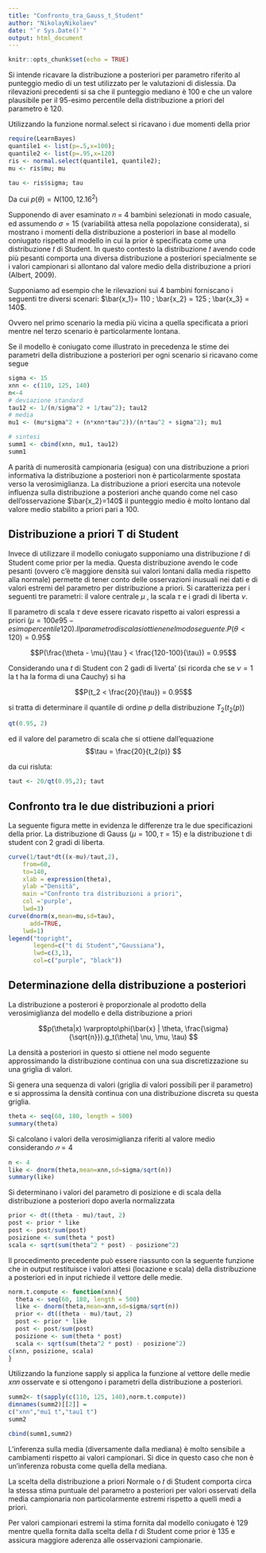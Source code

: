 ```yaml
---
title: "Confronto_tra_Gauss_t_Student"
author: "NikolayNikolaev"
date: "`r Sys.Date()`"
output: html_document
---
```


```r
knitr::opts_chunk$set(echo = TRUE)
```

Si intende ricavare la distribuzione a posteriori per parametro riferito al punteggio medio di
un test utilizzato per le valutazioni di dislessia. Da rilevazioni precedenti si sa che il punteggio
mediano è 100 e che un valore plausibile per il 95-esimo percentile della distribuzione a priori
del parametro è 120.

Utilizzando la funzione normal.select si ricavano i due momenti della prior

```r
require(LearnBayes)
quantile1 <- list(p=.5,x=100);
quantile2 <- list(p=.95,x=120)
ris <- normal.select(quantile1, quantile2);
mu <- ris$mu; mu

tau <- ris$sigma; tau
```

Da cui $p(\theta) = N(100, 12.16^2)$

Supponendo di aver esaminato 𝑛 = 4 bambini selezionati in modo casuale, ed assumendo $\sigma=15$
(variabilità attesa nella popolazione considerata), si mostrano i momenti della distribuzione
a posteriori in base al modello coniugato rispetto al modello in cui la prior è
specificata come una distribuzione 𝑡 di Student. In questo contesto la distribuzione 𝑡 avendo
code più pesanti comporta una diversa distribuzione a posteriori specialmente se i valori
campionari si allontano dal valore medio della distribuzione a priori (Albert, 2009).

Supponiamo ad esempio che le rilevazioni sui 4 bambini forniscano i seguenti tre diversi
scenari: $\bar{x_1}= 110 ; \bar{x_2} = 125 ; \bar{x_3} = 140$.

Ovvero nel primo scenario la media più vicina a quella specificata a priori mentre nel terzo
scenario è particolarmente lontana.

Se il modello è coniugato come illustrato in precedenza le stime dei parametri della distribuzione
a posteriori per ogni scenario si ricavano come segue
```r
sigma <- 15
xnn <- c(110, 125, 140)
n<-4
# deviazione standard
tau12 <- 1/(n/sigma^2 + 1/tau^2); tau12
# media
mu1 <- (mu*sigma^2 + (n*xnn*tau^2))/(n*tau^2 + sigma^2); mu1

# sintesi
summ1 <- cbind(xnn, mu1, tau12)
summ1
```

A parità di numerosità campionaria (esigua) con una distribuzione a priori informativa la
distribuzione a posteriori non è particolarmente spostata verso la verosimiglianza.
La distribuzione a priori esercita una notevole influenza sulla distribuzione a posteriori anche
quando come nel caso dell’osservazione $\bar{x_2}=140$ il punteggio medio è molto lontano dal
valore medio stabilito a priori pari a 100.

## Distribuzione a priori T di Student
Invece di utilizzare il modello coniugato supponiamo una distribuzione 𝑡 di Student come
prior per la media. Questa distribuzione avendo le code pesanti (ovvero c’è maggiore densità
sui valori lontani dalla media rispetto alla normale) permette di tener conto delle osservazioni
inusuali nei dati e di valori estremi del parametro per distribuzione a priori. Si caratterizza
per i seguenti tre parametri: il valore centrale $\mu$ , la scala $\tau$ e i gradi di liberta $\nu$.

Il parametro di scala $\tau$ deve essere ricavato rispetto ai valori espressi a priori ($\mu=100 e 95-esimo percentile 120).
Il parametro di scala si ottiene nel modo seguente.
$$P(\theta < 120) = 0.95$$

$$P(\frac{\theta - \mu}{\tau } < \frac{120-100}{\tau}) = 0.95$$

Considerando una $t$ di Student con 2 gadi di liverta' (si ricorda che se $\nu=1$ la t ha la forma di una Cauchy) si ha

$$P(t_2 < \frac{20}{\tau}) = 0.95$$

si tratta di determinare il quantile di ordine $p$ della distribuzione $T_2(t_2(p))$
```r
qt(0.95, 2)
```
ed il valore del parametro di scala che si ottiene dall’equazione
$$\tau = \frac{20}{t_2(p)} $$

da cui risluta:
```r
taut <- 20/qt(0.95,2); taut
```

## Confronto tra le due distribuzioni a priori
La seguente figura mette in evidenza le differenze tra le due specificazioni della prior. La
distribuzione di Gauss ($\mu=100, \tau=15)$ e la distribuzione t di student con 2 gradi di liberta.

```r
curve(1/taut*dt((x-mu)/taut,2),
    from=60,
    to=140,
    xlab = expression(theta),
    ylab ="Densità",
    main ="Confronto tra distribuzioni a priori",
    col ='purple',
    lwd=3)
curve(dnorm(x,mean=mu,sd=tau),
      add=TRUE,
    lwd=1)
legend("topright",
       legend=c("t di Student","Gaussiana"),
       lwd=c(3,1),
       col=c("purple", "black"))
```

## Determinazione della distribuzione a posteriori
La distribuzione a posterori è proporzionale al prodotto della verosimiglianza del modello e
della distribuzione a priori

$$p(\theta|x) \varpropto\phi(\bar{x} | \theta, \frac{\sigma}{\sqrt{n}}).g_t(\theta| \nu, \mu, \tau)  $$

La densità a posteriori in questo si ottiene nel modo seguente approssimando la distribuzione
continua con una sua discretizzazione su una griglia di valori.

Si genera una sequenza di valori (griglia di valori possibili per il parametro) e si approssima
la densità continua con una distribuzione discreta su questa griglia.
```r
theta <- seq(60, 180, length = 500)
summary(theta)
```

Si calcolano i valori della verosimiglianza riferiti al valore medio considerando $𝑛 = 4$

```r
n <- 4
like <- dnorm(theta,mean=xnn,sd=sigma/sqrt(n))
summary(like)
```

Si determinano i valori del parametro di posizione e di scala della distribuzione a posteriori
dopo averla normalizzata

```r
prior <- dt((theta - mu)/taut, 2)
post <- prior * like
post <- post/sum(post)
posizione <- sum(theta * post)
scala <- sqrt(sum(theta^2 * post) - posizione^2)
```
Il procedimento precedente può essere riassunto con la seguente funzione che in output
restituisce i valori attesi (locazione e scala) della distribuzione a posteriori ed in input richiede
il vettore delle medie.

```r
norm.t.compute <- function(xnn){
  theta <- seq(60, 180, length = 500)
  like <- dnorm(theta,mean=xnn,sd=sigma/sqrt(n))
  prior <- dt((theta - mu)/taut, 2)
  post <- prior * like
  post <- post/sum(post)
  posizione <- sum(theta * post)
  scala <- sqrt(sum(theta^2 * post) - posizione^2)
c(xnn, posizione, scala)
}
```

Utilizzando la funzione sapply si applica la funzione al vettore delle medie 𝑥𝑛𝑛 osservate e
si ottengono i parametri della distribuzione a posteriori.

```r
summ2<- t(sapply(c(110, 125, 140),norm.t.compute))
dimnames(summ2)[[2]] =
c("xnn","mu1 t","tau1 t")
summ2

cbind(summ1,summ2)
```
L’inferenza sulla media (diversamente dalla mediana) è molto sensibile a cambiamenti
rispetto ai valori campionari. Si dice in questo caso che non è un’inferenza robusta come
quella della mediana.

La scelta della distribuzione a priori Normale o 𝑡 di Student comporta circa la stessa stima
puntuale del parametro a posteriori per valori osservati della media campionaria non particolarmente
estremi rispetto a quelli medi a priori.

Per valori campionari estremi la stima fornita dal modello coniugato è 129 mentre quella
fornita dalla scelta della 𝑡 di Student come prior è 135 e assicura maggiore aderenza alle
osservazioni campionarie.